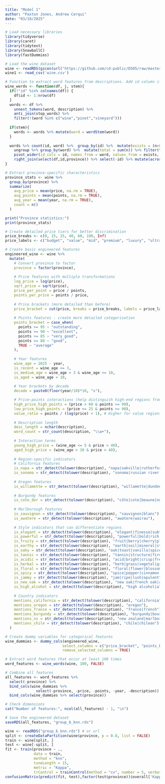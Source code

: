 ```yaml
---
title: "Model 1"
author: "Paxton Jones, Andrew Cerqui"
date: "03/10/2025"
---
```


```r
# Load necessary libraries
library(tidyverse)
library(caret)
library(tidytext)
library(SnowballC)
library(fastDummies)
```

```r
# Load the wine dataset
wine <- readRDS(gzcon(url("https://github.com/cd-public/D505/raw/master/dat/model.rds")))
wine1 <- read_csv('wine.csv')

# Function to extract word features from descriptions. Add id column if not present
wine_words <- function(df, j, stem){ 
  if(!"id" %in% colnames(df)) {
    df$id <- 1:nrow(df)
  }
  words <- df %>%
    unnest_tokens(word, description) %>%
    anti_join(stop_words) %>% 
    filter(!(word %in% c("wine","pinot","vineyard")))
  
  if(stem){
    words <- words %>% mutate(word = wordStem(word))
  }
  
  words %>% count(id, word) %>%  group_by(id) %>%  mutate(exists = (n>0)) %>% 
    ungroup %>% group_by(word) %>%  mutate(total = sum(n)) %>% filter(total > j) %>% 
    pivot_wider(id_cols = id, names_from = word, values_from = exists, values_fill = list(exists=0)) %>% 
    right_join(select(df,id,province)) %>% select(-id) %>% mutate(across(-province, ~replace_na(.x, F)))
}
```

```r
# Extract province-specific characteristics
province_stats <- wine %>%
  group_by(province) %>%
  summarize(
    avg_price = mean(price, na.rm = TRUE),
    avg_points = mean(points, na.rm = TRUE),
    avg_year = mean(year, na.rm = TRUE),
    count = n()
  )

print("Province statistics:")
print(province_stats)
```

```r
# Create detailed price tiers for better discrimination
price_breaks <- c(0, 15, 25, 40, 60, 100, Inf)
price_labels <- c("budget", "value", "mid", "premium", "luxury", "ultra_premium")

# Create basic engineered features
engineered_wine <- wine %>%
  mutate(
    # Convert province to factor
    province = factor(province),
    
    # Price features with multiple transformations
    log_price = log(price),
    sqrt_price = sqrt(price),
    price_per_point = price / points,
    points_per_price = points / price,
    
    # Price brackets (more detailed than before)
    price_bracket = cut(price, breaks = price_breaks, labels = price_labels, right = FALSE),
    
    # Points features - create more detailed categorization
    points_bracket = case_when(
      points >= 95 ~ "outstanding",
      points >= 90 ~ "excellent",
      points >= 85 ~ "very_good",
      points >= 80 ~ "good",
      TRUE ~ "average"
    ),
    
    # Year features
    wine_age = 2025 - year,
    is_recent = wine_age <= 3,
    is_medium_age = wine_age > 3 & wine_age <= 10, 
    is_aged = wine_age > 10,
    
    # Year brackets by decade
    decade = paste0(floor(year/10)*10, "s"),

    # Price-points interactions (help distinguish high-end regions from value regions)
    high_price_high_points = (price > 60 & points >= 90),
    low_price_high_points = (price <= 25 & points >= 90),
    value_ratio = points / (log(price) + 1), # Higher for value regions
    
    # Description length
    desc_length = nchar(description),
    word_count = str_count(description, "\\w+"),
    
    # Interaction terms
    young_high_price = (wine_age <= 5 & price > 40),
    aged_high_price = (wine_age > 10 & price > 40),
    
    # Region-specific indicators
    # California features
    is_napa = str_detect(tolower(description), "napa|oakville|rutherford|howell|carneros"),
    is_sonoma = str_detect(tolower(description), "sonoma|russian river|dry creek"),
    
    # Oregon features
    is_willamette = str_detect(tolower(description), "willamette|dundee|chehalem|eola"),
    
    # Burgundy features
    is_cote_dor = str_detect(tolower(description), "côte|cote|beaune|nuits|chambertin|romanée|vosne"),
    
    # Marlborough features
    is_sauvignon = str_detect(tolower(description), "sauvignon|blanc"),
    is_awatere = str_detect(tolower(description), "awatere|wairau"),
    
    # Style indicators that can differentiate regions
    is_elegant = str_detect(tolower(description), "elegant|finesse|subtle|refined"),
    is_powerful = str_detect(tolower(description), "powerful|bold|rich|intense|concentrated"),
    is_fruity = str_detect(tolower(description), "fruit|berry|cherry|plum|currant"),
    is_earthy = str_detect(tolower(description), "earth|soil|mineral|stone|slate|flint"),
    is_oaky = str_detect(tolower(description), "oak|toast|vanilla|spice|cedar"),
    is_tannic = str_detect(tolower(description), "tannin|structure|firm|grip"),
    is_acidic = str_detect(tolower(description), "acid|bright|crisp|fresh"),
    is_herbal = str_detect(tolower(description), "herb|grass|vegetal|green"),
    is_floral = str_detect(tolower(description), "floral|flower|blossom|rose|violet"),
    is_spicy = str_detect(tolower(description), "spice|pepper|cinnamon|clove"),
    is_jammy = str_detect(tolower(description), "jam|ripe|lush|opulent"),
    is_new_oak = str_detect(tolower(description), "new oak|french oak|american oak"),
    is_high_alcohol = str_detect(tolower(description), "high alcohol|alcoholic|hot"),
    
    # Country indicators
    mentions_california = str_detect(tolower(description), "california"),
    mentions_oregon = str_detect(tolower(description), "oregon"),
    mentions_france = str_detect(tolower(description), "france|french"),
    mentions_burgundy = str_detect(tolower(description), "burgundy|bourgogne"),
    mentions_nz = str_detect(tolower(description), "new zealand|marlborough"),
    mentions_chile = str_detect(tolower(description), "chile|chilean")
  )
```

```r
# Create dummy variables for categorical features
wine_dummies <- dummy_cols(engineered_wine, 
                          select_columns = c("price_bracket", "points_bracket", "decade"),
                          remove_selected_columns = TRUE)

# Extract word features that occur at least 100 times
word_features <- wine_words(wine, 100, FALSE)

# Combine all features
all_features <- word_features %>%
  select(-province) %>%
  bind_cols(wine_dummies %>% 
              select(-province, -price, -points, -year, -description)) %>%
  bind_cols(wine_dummies %>% select(province))

# Check dimensions
cat("Number of features:", ncol(all_features) - 1, "\n")

# Save the engineered dataset
saveRDS(all_features, "group_6_knn.rds")
```

```r
wine <- readRDS("group_6_knn.rds") # or url
split <- createDataPartition(wine$province, p = 0.8, list = FALSE)
train <- wine[split, ]
test <- wine[-split, ]
fit <- train(province ~ .,
             data = train, 
             method = "knn",
             tuneLength = 15,
             metric = "Kappa",
             trControl = trainControl(method = "cv", number = 5, verboseIter = TRUE))
confusionMatrix(predict(fit, test),factor(test$province))$overall['Kappa']
```

